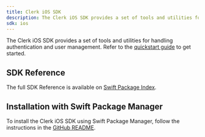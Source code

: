 ```yaml
---
title: Clerk iOS SDK
description: The Clerk iOS SDK provides a set of tools and utilities for handling authentication and user management.
sdk: ios
---
```


The Clerk iOS SDK provides a set of tools and utilities for handling authentication and user management. Refer to the [quickstart guide](/docs/quickstarts/ios) to get started.

## SDK Reference

The full SDK Reference is available on [Swift Package Index](https://swiftpackageindex.com/clerk/clerk-ios/main/documentation/clerk).

## Installation with Swift Package Manager

To install the Clerk iOS SDK using Swift Package Manager, follow the instructions in the [GitHub README](https://github.com/clerk/clerk-ios?tab=readme-ov-file#-installation).
